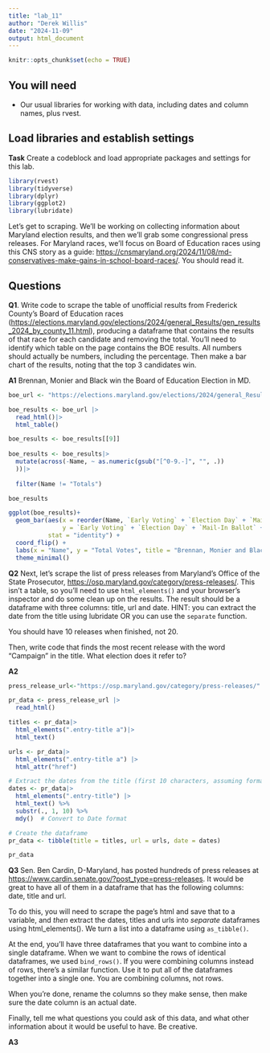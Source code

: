 ```yaml
---
title: "lab_11"
author: "Derek Willis"
date: "2024-11-09"
output: html_document
---
```


```r
knitr::opts_chunk$set(echo = TRUE)
```

## You will need

-   Our usual libraries for working with data, including dates and column names, plus rvest.

## Load libraries and establish settings

**Task** Create a codeblock and load appropriate packages and settings for this lab.

```r
library(rvest)
library(tidyverse)
library(dplyr)
library(ggplot2)
library(lubridate)
```

Let's get to scraping. We'll be working on collecting information about Maryland election results, and then we'll grab some congressional press releases. For Maryland races, we'll focus on Board of Education races using this CNS story as a guide: <https://cnsmaryland.org/2024/11/08/md-conservatives-make-gains-in-school-board-races/>. You should read it.

## Questions

**Q1**. Write code to scrape the table of unofficial results from Frederick County's Board of Education races (<https://elections.maryland.gov/elections/2024/general_Results/gen_results_2024_by_county_11.html>), producing a dataframe that contains the results of that race for each candidate and removing the total. You'll need to identify which table on the page contains the BOE results. All numbers should actually be numbers, including the percentage. Then make a bar chart of the results, noting that the top 3 candidates win.

**A1** Brennan, Monier and Black win the Board of Education Election in MD. 

```r
boe_url <- "https://elections.maryland.gov/elections/2024/general_Results/gen_results_2024_by_county_11.html"

boe_results <- boe_url |>
  read_html()|>
  html_table()

boe_results <- boe_results[[9]]
  
boe_results <- boe_results|>
  mutate(across(-Name, ~ as.numeric(gsub("[^0-9.-]", "", .))
  ))|>
  
  filter(Name != "Totals")

boe_results
```
```r
ggplot(boe_results)+
  geom_bar(aes(x = reorder(Name, `Early Voting` + `Election Day` + `Mail-In Ballot` + `Provisional`), 
               y = `Early Voting` + `Election Day` + `Mail-In Ballot` + `Provisional`), 
           stat = "identity") + 
  coord_flip() +
  labs(x = "Name", y = "Total Votes", title = "Brennan, Monier and Black win the Board of Education Election") +
  theme_minimal()
```
**Q2** Next, let's scrape the list of press releases from Maryland's Office of the State Prosecutor, <https://osp.maryland.gov/category/press-releases/>. This isn't a table, so you'll need to use `html_elements()` and your browser's inspector and do some clean up on the results. The result should be a dataframe with three columns: title, url and date. HINT: you can extract the date from the title using lubridate OR you can use the `separate` function.

You should have 10 releases when finished, not 20.

Then, write code that finds the most recent release with the word "Campaign" in the title. What election does it refer to?

**A2**

```r
press_release_url<-"https://osp.maryland.gov/category/press-releases/"

pr_data <- press_release_url |>
  read_html()

titles <- pr_data|>
  html_elements(".entry-title a")|>
  html_text()

urls <- pr_data|>
  html_elements(".entry-title a") |>
  html_attr("href")

# Extract the dates from the title (first 10 characters, assuming format "Month day, year")
dates <- pr_data|>
  html_elements(".entry-title") |>
  html_text() %>%
  substr(., 1, 10) %>%
  mdy()  # Convert to Date format

# Create the dataframe
pr_data <- tibble(title = titles, url = urls, date = dates)

pr_data

```

**Q3** Sen. Ben Cardin, D-Maryland, has posted hundreds of press releases at <https://www.cardin.senate.gov/?post_type=press-releases>. It would be great to have all of them in a dataframe that has the following columns: date, title and url.

To do this, you will need to scrape the page's html and save that to a variable, and *then* extract the dates, titles and urls into *separate* dataframes using html_elements(). We turn a list into a dataframe using `as_tibble()`.

At the end, you'll have three dataframes that you want to combine into a single dataframe. When we want to combine the rows of identical dataframes, we used `bind_rows()`. If you were combining columns instead of rows, there's a similar function. Use it to put all of the dataframes together into a single one. You are combining columns, not rows.

When you're done, rename the columns so they make sense, then make sure the date column is an actual date.

Finally, tell me what questions you could ask of this data, and what other information about it would be useful to have. Be creative.

**A3**

```r

```
